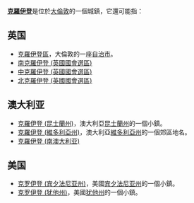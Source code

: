 {{noteTA
|G1=UK Places
|G2=USStates
|G3=地名
}}

'''[[克羅伊登|克羅伊登]]'''是位於[[大倫敦|大倫敦]]的一個城鎮，它還可能指：

==英国==
*[[克羅伊登區|克羅伊登區]]，大倫敦的一座[[自治市|自治市]]。
*[[南克羅伊登_(英國國會選區)|南克羅伊登 (英國國會選區)]]
*[[中克羅伊登_(英國國會選區)|中克羅伊登 (英國國會選區)]]
*[[北克羅伊登_(英國國會選區)|北克羅伊登 (英國國會選區)]]

==澳大利亚==
*[[克羅伊登_(昆士蘭州)|克羅伊登 (昆士蘭州)]]，澳大利亞[[昆士蘭州|昆士蘭州]]的一個小鎮。
*[[克羅伊登_(維多利亞州)|克羅伊登 (維多利亞州)]]，澳大利亞[[維多利亞州|維多利亞州]]的一個郊區地名。
*[[克羅伊登_(南澳大利亚)|克羅伊登 (南澳大利亚)]]

==美国==
*[[克罗伊登_(宾夕法尼亚州)|克罗伊登 (宾夕法尼亚州)]]，美國[[宾夕法尼亚州|宾夕法尼亚州]]的一個小鎮。
*[[克罗伊登_(犹他州)|克罗伊登 (犹他州)]]，美國[[犹他州|犹他州]]的一個小鎮。

{{geodis|C}}